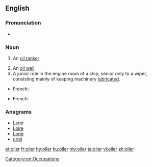 ==English==
{{wikipedia}}
===Pronunciation===
* {{rhymes|ɔɪlə(r)|lang=en}}

===Noun===
{{en-noun}}

# {{context|nautical|lang=en}} An [[oil tanker]]
# An [[oil well]]
# A junior role in the engine room of a ship, senior only to a wiper, consisting mainly of keeping machinery [[lubricate]]d.

{{trans-top|oil tanker}}
* French: {{t|fr|pétrolier|m}}
{{trans-mid}}
{{trans-bottom}}
{{trans-top|oil well}}
* French: {{t|fr|puits de pétrole|m}}
{{trans-mid}}
{{trans-bottom}}

===Anagrams===
* [[Leroi#English|Leroi]]
* [[Loire#English|Loire]]
* [[Lorie#English|Lorie]]
* [[oriel#English|oriel]]

[[Category:en:Occupations]]

[[et:oiler]]
[[fr:oiler]]
[[hy:oiler]]
[[ku:oiler]]
[[my:oiler]]
[[ta:oiler]]
[[vi:oiler]]
[[zh:oiler]]